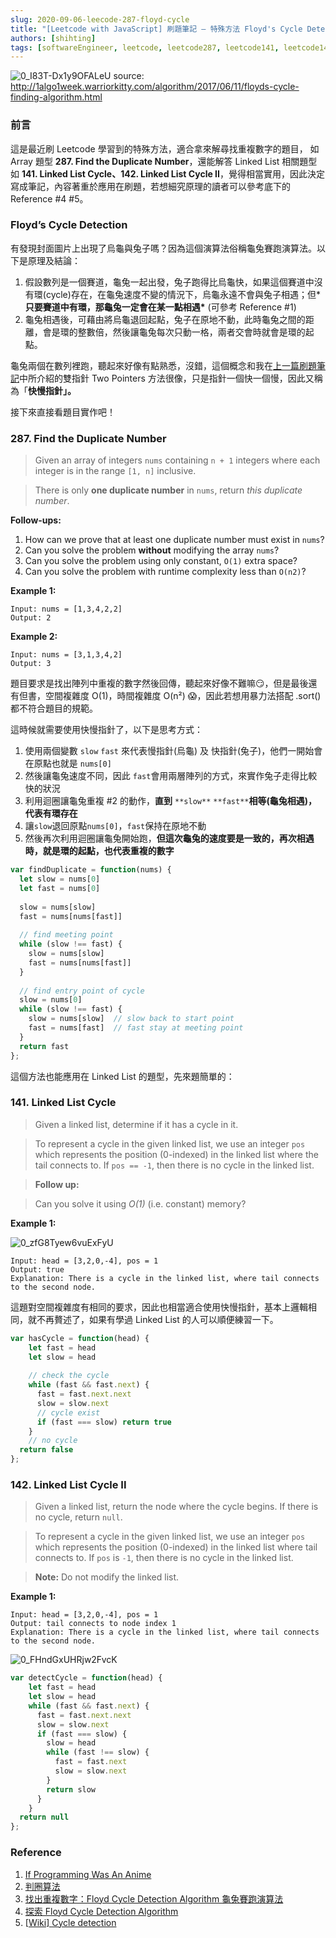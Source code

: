 ```yaml
---
slug: 2020-09-06-leecode-287-floyd-cycle
title: "[Leetcode with JavaScript] 刷題筆記 — 特殊方法 Floyd's Cycle Detection"
authors: [shihting]
tags: [softwareEngineer, leetcode, leetcode287, leetcode141, leetcode142, bruteForce, hashMap, twoPointers]
---
```


![0_I83T-Dx1y9OFALeU](https://i.imgur.com/k16HQ1G.png)
source: http://1algo1week.warriorkitty.com/algorithm/2017/06/11/floyds-cycle-finding-algorithm.html

### 前言

這是最近刷 Leetcode 學習到的特殊方法，適合拿來解尋找重複數字的題目， 如 Array 題型 **287. Find the Duplicate Number**，還能解答 Linked List 相關題型如 **141. Linked List Cycle、142. Linked List Cycle II**，覺得相當實用，因此決定寫成筆記，內容著重於應用在刷題，若想細究原理的讀者可以參考底下的 Reference #4 #5。

### Floyd’s Cycle Detection

有發現封面圖片上出現了烏龜與兔子嗎？因為這個演算法俗稱龜兔賽跑演算法。以下是原理及結論：

1. 假設數列是一個賽道，龜兔一起出發，兔子跑得比烏龜快，如果這個賽道中沒有環(cycle)存在，在龜兔速度不變的情況下，烏龜永遠不會與兔子相遇；但***只要賽道中有環，那龜兔一定會在某一點相遇\*** (可參考 Reference #1)
2. 龜兔相遇後，可藉由將烏龜退回起點，兔子在原地不動，此時龜兔之間的距離，會是環的整數倍，然後讓龜兔每次只動一格，兩者交會時就會是環的起點。

龜兔兩個在數列裡跑，聽起來好像有點熟悉，沒錯，這個概念和我在[上一篇刷題筆記](https://medium.com/@mercedes722s/leetcode-with-javascript-刷題筆記-第一題-two-sum-就學會三種-approach-59ae63cebe29)中所介紹的雙指針 Two Pointers 方法很像，只是指針一個快一個慢，因此又稱為「**快慢指針」。**

接下來直接看題目實作吧！

### 287. Find the Duplicate Number

> Given an array of integers `nums` containing `n + 1` integers where each integer is in the range `[1, n]` inclusive.

> There is only **one duplicate number** in `nums`, return *this duplicate number*.

**Follow-ups:**

1. How can we prove that at least one duplicate number must exist in `nums`?
2. Can you solve the problem **without** modifying the array `nums`?
3. Can you solve the problem using only constant, `O(1)` extra space?
4. Can you solve the problem with runtime complexity less than `O(n2)`?

**Example 1:**

```
Input: nums = [1,3,4,2,2]
Output: 2
```

**Example 2:**

```
Input: nums = [3,1,3,4,2]
Output: 3
```

題目要求是找出陣列中重複的數字然後回傳，聽起來好像不難嘛😏，但是最後還有但書，空間複雜度 O(1)，時間複雜度 O(n²) 😱，因此若想用暴力法搭配 .sort() 都不符合題目的規範。

這時候就需要使用快慢指針了，以下是思考方式：

1. 使用兩個變數 `slow` `fast` 來代表慢指針(烏龜) 及 快指針(兔子)，他們一開始會在原點也就是 `nums[0]`
2. 然後讓龜兔速度不同，因此 `fast`會用兩層陣列的方式，來實作兔子走得比較快的狀況
3. 利用迴圈讓龜兔重複 #2 的動作，**直到** `**slow**` `**fast**`**相等(龜兔相遇)，代表有環存在**
4. 讓`slow`退回原點`nums[0]`，`fast`保持在原地不動
5. 然後再次利用迴圈讓龜兔開始跑，**但這次龜兔的速度要是一致的，再次相遇時，就是環的起點，也代表重複的數字**

```javascript
var findDuplicate = function(nums) {
  let slow = nums[0]
  let fast = nums[0]
  
  slow = nums[slow]
  fast = nums[nums[fast]]
  
  // find meeting point
  while (slow !== fast) {
    slow = nums[slow]
    fast = nums[nums[fast]]
  }
  
  // find entry point of cycle
  slow = nums[0]
  while (slow !== fast) {
    slow = nums[slow]  // slow back to start point
    fast = nums[fast]  // fast stay at meeting point
  }  
  return fast
};
```



這個方法也能應用在 Linked List 的題型，先來題簡單的：

### 141. Linked List Cycle

> Given a linked list, determine if it has a cycle in it.

> To represent a cycle in the given linked list, we use an integer `pos` which represents the position (0-indexed) in the linked list where the tail connects to. If `pos == -1`, then there is no cycle in the linked list.

> **Follow up:**

> Can you solve it using *O(1)* (i.e. constant) memory?

**Example 1:**

![0_zfG8Tyew6vuExFyU](https://i.imgur.com/I2RQZcE.png)

```
Input: head = [3,2,0,-4], pos = 1
Output: true
Explanation: There is a cycle in the linked list, where tail connects to the second node.
```

這題對空間複雜度有相同的要求，因此也相當適合使用快慢指針，基本上邏輯相同，就不再贅述了，如果有學過 Linked List 的人可以順便練習一下。

```javascript
var hasCycle = function(head) {
    let fast = head
    let slow = head
    
    // check the cycle
    while (fast && fast.next) {
      fast = fast.next.next
      slow = slow.next
      // cycle exist
      if (fast === slow) return true
    }
    // no cycle
  return false
};
```



### 142. Linked List Cycle II

> Given a linked list, return the node where the cycle begins. If there is no cycle, return `null`.

> To represent a cycle in the given linked list, we use an integer `pos` which represents the position (0-indexed) in the linked list where tail connects to. If `pos` is `-1`, then there is no cycle in the linked list.

> **Note:** Do not modify the linked list.

**Example 1:**

```
Input: head = [3,2,0,-4], pos = 1
Output: tail connects to node index 1
Explanation: There is a cycle in the linked list, where tail connects to the second node.
```

![0_FHndGxUHRjw2FvcK](https://i.imgur.com/Rd1i1Pv.png)

```javascript
var detectCycle = function(head) {
    let fast = head
    let slow = head
    while (fast && fast.next) {
      fast = fast.next.next
      slow = slow.next
      if (fast === slow) {
        slow = head
        while (fast !== slow) {
          fast = fast.next
          slow = slow.next
        }
        return slow
      }
    }
  return null
};
```

### Reference

1. [If Programming Was An Anime](https://www.youtube.com/watch?v=pKO9UjSeLew)
2. [判圈算法](https://blog.csdn.net/u011221820/article/details/78821464)
3. [找出重複數字：Floyd Cycle Detection Algorithm 龜兔賽跑演算法](https://medium.com/@chiafangsung/找出重複數字-floyd-cycle-detection-algorithm-龜兔賽跑演算法-c7c2a0315f68)
4. [探索 Floyd Cycle Detection Algorithm](https://medium.com/@orionssl/探索-floyd-cycle-detection-algorithm-934cdd05beb9)
5. [[Wiki\] Cycle detection](https://en.wikipedia.org/wiki/Cycle_detection)